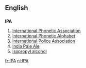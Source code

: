 ==English==

==={{Abbreviation}}===
'''IPA'''
#[[International Phonetic Association]]
#[[International Phonetic Alphabet]]
#[[International Police Association]]
#[[India Pale Ale]]
#[[Isopropyl alcohol]]

[[fr:IPA]]
[[nl:IPA]]